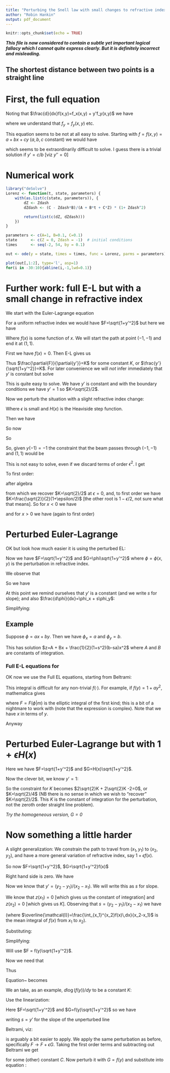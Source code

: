 ```yaml
---
title: "Perturbing the Snell law with small changes to refractive index: a first-order analysis"
author: "Robin Hankin"
output: pdf_document
---
```


```r
knitr::opts_chunk$set(echo = TRUE)
```

***This file is now considered to contain a subtle yet important
logical fallacy which I cannot quite express clearly.  But it is
definitely incorrect and misleading.***



## The shortest distance between two points is a straight line

\newcommand{\di}[2]{\frac{\partial{#1}}{\partial{#2}}}
\newcommand{\cx}{\cosh{\left(\frac{x-x_0}{a}\right)}}
\newcommand{\sx}{\sinh{\left(\frac{x-x_0}{a}\right)}}
\newcommand{\tx}{\tanh{\left(\frac{x-x_0}{a}\right)}}
\newcommand{\sech}{\operatorname{sech}}


# First, the full equation

\begin{equation}
\frac{d}{dx}\di{F}{y'} -\di{F}{y}=0\qquad F=f(x,y)\sqrt{1+y'^2}
\end{equation}

\begin{equation}
\frac{d}{dx}\left[\frac{y'f(x,y)}{\sqrt{1+y'^2}}\right] = 
\sqrt{1+y'^2}\,f_y(x,y)
\end{equation}


Noting that $\frac{d}{dx}f(x,y)=f_x(x,y) + y'f_y(x,y)$ we have

\begin{equation}
\frac{y''\,f(x,y)}{(1+y'^2)^{3/2}}+
\frac{y'(f_x(x,y)+y'f_y(x,y))}{\sqrt{1+y'^2}} =
\sqrt{1+y'^2}\,f_y(x,y)
\end{equation}

where we understand that $f_y=f_y(x,y)$ etc.

\begin{equation}
y'' + y'(1+y'^2)\frac{f_x(x,y)+y'f_y(x,y)}{f(x,y)} = 
\sqrt{1+y'^2}\,f_y(x,y)
\end{equation}

\begin{equation}
y'' = \frac{f_y-y'f_x}{f}(1+y'^2)
\end{equation}

This equation seems to be not at all easy to solve.  Starting with
$f=f(x,y)=a+bx+cy$ ($a,b,c$ constant) we would have

\begin{equation}
y'' = \frac{c-y'b}{a+bx+cy}(1+y'^2)
\end{equation}

which seems to be extraordinarily difficult to solve.  I guess there
is a trivial solution if $y'=c/b$ [viz $y''=0$]



# Numerical work


```r
library("deSolve") 
Lorenz <- function(t, state, parameters) {
    with(as.list(c(state, parameters)), {
        dZ <- Zdash
        dZdash <- (C - Zdash*B)/(A + B*t + C*Z) * (1+ Zdash^2)

        return(list(c(dZ, dZdash)))
    })
}

parameters <- c(A=1, B=0.1, C=0.1)
state      <- c(Z = 0, Zdash = -1)  # initial conditions
times      <- seq(-2, 54, by = 0.1)

out <- ode(y = state, times = times, func = Lorenz, parms = parameters)
```

```r
plot(out[,1:2], type='l', asp=1)
for(i in -30:10){abline(i,-1,lwd=0.1)}

```


# Further work:  full E-L but with a small change in refractive index


We start with the Euler-Lagrange equation

\begin{equation}
\frac{d}{dx}\di{F}{y'} -\di{F}{y}=0
\end{equation}


For a uniform refractive index we would have $F=\sqrt{1+y'^2}$ but here we have 

\begin{equation}
F=\sqrt{1+y'^2}(1+\epsilon f(x))
\end{equation}


Where $f(x)$ is some function of $x$.  We will start the path at point
$(-1,-1)$ and end it at $(1,1)$.

First we have $f(x)=0$.  Then E-L gives us

\begin{equation}
\frac{d}{dx}\di{F}{y'}=0
\end{equation}


Thus $\di{F}{y'}=K$ for some constant $K$, or
$\frac{y'}{\sqrt{1+y'^2}}=K$.  For later convenience we will *not*
infer immediately that $y'$ is constant but solve

\begin{equation}
\frac{y'}{\sqrt{1+y'^2}}=K\longrightarrow y'=\frac{K}{\sqrt{1-K^2}}
\end{equation}

This is quite easy to solve.  We have $y'$ is constant and with the
boundary conditions we have $y'=1$ so $K=\sqrt{2}/2$.

Now we perturb the situation with a slight refractive index change:

\begin{equation}
F=\sqrt{1+y'^2}(1+\epsilon H(x))
\end{equation}

Where $\epsilon$ is small and $H(x)$ is the Heaviside step function.

Then we have 

\begin{equation}
\frac{d}{dx}\di{\sqrt{1+y'^2}(1+\epsilon H(x))}{y'}=0
\longrightarrow
\frac{d}{dx}\frac{(1+\epsilon H(x))y'}{\sqrt{1+y'^2}}=0
\longrightarrow
\frac{(1+\epsilon H(x))y'}{\sqrt{1+y'^2}}=K
\end{equation}


So now

\begin{equation}
y'=\frac{K}{\sqrt{(1+\epsilon H(x))^2-K^2}}
\end{equation}

So 

\begin{equation}
y'=\left\{\begin{array}{lr}
\frac{K}{\sqrt{1-K^2}}, & x<0\\
\frac{K}{\sqrt{(1+\epsilon)^2-K^2}}, & x\geqslant 0
\end{array}
\right.
\end{equation}

So, given $y(-1)=-1$ the constraint that the beam passes through $(-1,-1)$ and $(1,1)$ would be 

\begin{equation}
\frac{K}{\sqrt{1-K^2}} + 
\frac{K}{\sqrt{(1+\epsilon)^2 - K^2}} =2
\end{equation}

This is not easy to solve, even if we discard terms of order $\epsilon^2$.
I get

\begin{equation}
\frac{K}{\sqrt{(1+\epsilon)^2 - K^2}} = 
\frac{K}{\sqrt{1-K^2}}\left(   1-\frac{\epsilon}{1-K^2}  \right) + \mathcal{O}(\epsilon^2)
\end{equation}


To first order:

\begin{equation}
\frac{K}{\sqrt{1-K^2}}\left(1 - \frac{\epsilon/2}{1-K^2}  \right)=1
\end{equation}


after algebra

\begin{equation}
2K^4-(3-\epsilon)K^2 +1=0
\end{equation}


from which we recover $K=\sqrt{2}/2$ at $\epsilon=0$, and, to first
order we have $K=\frac{\sqrt{2}}{2}(1+\epsilon/2)$ [the other root is
$1-\epsilon/2$, not sure what that means].  So for $x<0$ we have

\begin{equation}
y'=\frac{K}{\sqrt{1-K^2}}= 1+\epsilon
\end{equation}


and for $x>0$ we have (again to first order)

\begin{equation}
y'=\frac{K}{\sqrt{(1+\epsilon)^2-K^2}}=1-\epsilon
\end{equation}


# Perturbed Euler-Lagrange

OK but look how much easier it is using the perturbed EL:

\begin{equation}
\frac{d}{dx}\left[\di{}{y'}\left(
z\di{F}{y} + z'\di{F}{y'} + G\right)\right] =
\di{}{y}\left(z\di{F}{y} + z'\di{F}{y'} + G\right)
\end{equation}
 
Now we have $F=\sqrt{1+y'^2}$ and $G=\phi\sqrt{1+y'^2}$ where
$\phi=\phi(x,y)$ is the perturbation in refractive index.

We observe that

\begin{equation}
z\di{F}{y} + z'\di{F}{y'} + G = \frac{z'y'}{\sqrt{1+y'^2}} + \phi\sqrt{1+y'^2}
\end{equation}

So we have 


\begin{equation}
\frac{d}{dx}\left[
\frac{z'}{(1+y'^2)^{3/2}} + \frac{\phi y'}{\sqrt{1+y'^2}}
\right] =
\phi_y\sqrt{1+y'^2}
\end{equation}

At this point we remind ourselves that $y'$ is a constant (and we
write $s$ for slope); and also $\frac{d\phi}{dx}=\phi_x + s\phi_y$:



\begin{equation}
\frac{z''}{(1+s^2)^{3/2}}+\frac{y'(\phi_x + s\phi_y)}{\sqrt{1+s^2}}
=
\phi_y\sqrt{1+s^2}
\end{equation}

Simplifying:

\begin{equation}
z'' = (1+s^2)(\phi_y - s\phi_x)
\end{equation}


## Example

Suppose $\phi=ax+by$.  Then we have $\phi_x=a$ and $\phi_y=b$.

\begin{equation}
z'' = (1+s^2)(b-sa)
\end{equation}

This has solution $z=A + Bx + \frac{1}{2}(1+s^2)(b-sa)x^2$ where $A$
and $B$ are constants of integration.

### Full E-L equations for 

OK now we use the Full EL equations, starting from Beltrami:

\begin{equation}
F -y'\di{F}{y'}=C,\qquad F=f(y)\sqrt{1+y'^2}
\end{equation}

\begin{equation}
f(y)\sqrt{1+y'^2} - \frac{f(y)y'^2}{\sqrt{1+y'^2}} = C
\end{equation}

\begin{equation}
f(y)(1+y'^2) - f(y)y'^2 = C\sqrt{1+y'^2}
\end{equation}

\begin{equation}
f(y) = C\sqrt{1+y'^2}
\end{equation}

\begin{equation}
k^2f(y)^2 = 1+y'^2
\end{equation}

\begin{equation}
y'=\sqrt{k^2f(y)^2-1}
\end{equation}

\begin{equation}
\int dx=\int\frac{dy}{\sqrt{k^2f(y)^2-1}}
\end{equation}

This integral is difficult for any non-trivial $f(\cdot)$.  For
example, if $f(y)=1+ay^2$, mathematica gives

\begin{equation}
-\frac{i \sqrt{\frac{a k y^2}{k-1}+1} \sqrt{\frac{a k
   y^2}{k+1}+1} F\left(i \sinh ^{-1}\left(\sqrt{\frac{a k}{k+1}}
   y\right)|\frac{k+1}{k-1}\right)}{\sqrt{\frac{a k}{k+1}}
   \sqrt{\left(a k y^2+k\right)^2-1}}
\end{equation}

where $F=F(\phi\vert m)$ is the elliptic integral of the first kind;
this is a bit of a nightmare to work with (note that the expression is
complex).  Note that we have $x$ in terms of $y$.

Anyway

# Perturbed Euler-Lagrange but with $1+\epsilon H(x)$

\begin{equation}
\frac{d}{dx}\left[\di{}{y'}\left(
z\di{F}{y} + z'\di{F}{y'} + G\right)\right] =
\di{G}{y}
\end{equation}

Here we have $F=\sqrt{1+y'^2}$ and $G=H(x)\sqrt{1+y'^2}$.


\begin{equation}
\frac{d}{dx}\left[\di{}{y'}\left(
\frac{z'y'}{\sqrt{1+y'^2}}
+ H(x)\sqrt{1+y'^2}
\right)\right] =
0
\end{equation}


\begin{equation}
\di{}{y'}\left(
\frac{z'y'}{\sqrt{1+y'^2}}
+ H(x)\sqrt{1+y'^2}
\right)
= K
\end{equation}

\begin{equation}
\frac{z'}{(1+y'^2)^{3/2}}
+ \frac{y'H(x)}{\sqrt{1+y'^2}}
= K
\end{equation}



\begin{equation}\label{tobegeneralized}
\frac{z'}{(1+y'^2)^{3/2}}
+ \frac{y'H(x)}{\sqrt{1+y'^2}}
= K
\end{equation}

Now the clever bit, we know $y'=1$:

\begin{equation}
z'\frac{\sqrt{2}}{4}
+ \frac{\sqrt{2}}{2}H(x)
= K\longrightarrow z'=2\sqrt{2}K-2H(x)
\end{equation}

So the constraint for $K$ becomes $2\sqrt{2}K + 2\sqrt{2}K -2=0$, or
$K=\sqrt{2}/4$ (NB there is no sense in which we wish to "recover"
$K=\sqrt{2}/2$.  This $K$ is the constant of integration for the
perturbation, not the zeroth order straight line problem).

\begin{equation}
z'=1-2H(x)=\left\{\begin{array}{lr}1&x<0\\ -1&x\geqslant 0\end{array}\right.
\end{equation}


*Try the homogeneous version, $G=0$*

\begin{equation}
\frac{d}{dx}\left[\di{}{y'}\left(
z\di{F}{y} + z'\di{F}{y'} \right)\right] = 0
\end{equation}

\begin{equation}
\frac{d}{dx}\frac{z'y'}{\sqrt{1+y'^2}}=0\longrightarrow z'=K$
\end{equation}

# Now something a little harder

A slight generalization:  We 
constrain the path to travel from $(x_1,y_1)$ to $(x_2,y_2)$, and have 
a more general variation of refractive index, say $1+\epsilon f(x)$.  


So now $F=\sqrt{1+y'^2}$, $G=\sqrt{1+y'^2}f(x)$

\begin{equation}
\frac{d}{dx}\left[\di{}{y'}\left(
z\di{F}{y} + z'\di{F}{y'} + G\right)\right] =
\di{G}{y}
\end{equation}

Right hand side is zero.  We have 

\begin{equation}
\frac{d}{dx}\left[z'\frac{\partial^2F}{\partial y'^2}
+ \di{G}{y'}\right] = 0
\end{equation}

\begin{equation}
z'\frac{\partial^2F}{\partial y'^2}
+ \di{G}{y'}=K
\end{equation}


\begin{equation}
\frac{z'}{(1+y'^2)^{3/2}}  + \frac{y'f(x)}{\sqrt{1+y'^2}} = K
\end{equation}


Now we know that $y'=(y_2-y_1)/(x_2-x_1)$.  We will write this as $s$
for slope.

\begin{equation}
\frac{z'}{(1+s^2)^{3/2}}  + \frac{s\,f(x)}{\sqrt{1+s^2}} = K
\end{equation}


\begin{equation}
z' = K(1+s^2)^{3/2} - s(1+s^2)f(x)
\end{equation}

We know that $z(x_1)=0$ [which gives us the constant of integration]
and $z(x_2)=0$ [which gives us $K$].  Observing that $s=(y_2-y_1)/(x_2-x_1)$ we have

\begin{equation}
z(x_2) = 0 = 0 + (x_2-x_1)K(1+s^2)^{3/2} -
s(1+s^2)\int_{x_1}^{x_2}f(x)dx
\end{equation}

\begin{equation}
K = \frac{s\overline{\mathcal{I}}}{\sqrt{1+s^2}}
\end{equation}

(where
$\overline{\mathcal{I}}=\frac{\int_{x_1}^{x_2}f(x)\,dx}{x_2-x_1}$ is
the mean integral of $f(x)$ from $x_1$ to $x_2$).

Substituting:


\begin{equation}
z' = \overline{\mathcal{I}}s(1+s^2) - s(1+s^2)f(x) 
\end{equation}

Simplifying:

\begin{equation}\label{final}
z' = s(1+s^2)(\overline{\mathcal{I}}-f(x))
\end{equation}

\section{Now a function of y}

Will use $F = f(y)\sqrt{1+y'^2}$.


\begin{equation}
\frac{d}{dx}\di{F}{y'}=\di{F}{y}
\end{equation}

\begin{equation}\label{covstraight}
\frac{d}{dx}\left(\frac{y'f(y)}{\sqrt{1+y'^2}}\right)
= f'(y)\sqrt{1+y'^2}
\end{equation}

Now we need that 

\begin{eqnarray*}
\frac{d f(y)}{dx} &=& \frac{d f(y(x))}{dx}\\
&=& \frac{f(y(x+\delta x))-f(y(x))}{\delta x}\\
&=& \frac{f(y(x)+y'(x)\delta x))-f(y(x))}{\delta x}\\
&=& \frac{f(y(x)) + y'(x)\delta xf'(y(x))-f(y(x))}{\delta x}\\
&=& y'(x)f'(y(x))
\end{eqnarray*}


Thus 
\begin{equation}
\frac{d}{dx}\left(\frac{y'f(y)}{\sqrt{1+y'^2}}\right) =
\frac{y''f(y)}{(1+y'^2)^{3/2}} + \frac{y'^2f'(y)}{\sqrt{1+y'^2}}
\end{equation}


Equation~\ref{covstraight} becomes

\begin{equation}
\frac{y''f(y)}{(1+y'^2)^{3/2}} + \frac{y'^2f'(y)}{\sqrt{1+y'^2}} =
f'(y)\sqrt{1+y'^2}
\end{equation}

\begin{equation}
y''f(y) + y'^2(1+y'^2)f'(y) = f'(y)(1+y'^2)^2
\end{equation}

\begin{equation}
y'' = \frac{f'(y)}{f(y)}(1+y'^2) = d\log(f(y))/dy(1+y'^2)
\end{equation}


We an take, as an example, $d\log(f(y))/dy$ to be a constant $K$:

\begin{equation}
y'' = K(1+y'^2)
\end{equation}



Use the linearization:

\begin{equation}
\frac{d}{dx}\left[\di{}{y'}\left(
z\di{F}{y} + z'\di{F}{y'} + G\right)\right] =
\di{G}{y}
\end{equation}


Here $F=\sqrt{1+y'^2}$ and $G=f(y)\sqrt{1+y'^2}$ so we have 


\begin{equation}
\frac{d}{dx}\left[\di{}{y'}\left(
z'\di{\sqrt{1+y'^2}}{y'} + f(y)\sqrt{1+y'^2}\right)\right] =
\di{f(y)\sqrt{1+y'^2}}{y}
\end{equation}


\begin{equation}
\frac{d}{dx}
\left[
\frac{y'z'}{\sqrt{1+y'^2}} + \frac{y'f(y)}{\sqrt{1+y'^2}}
\right]
=
f'(y)\sqrt{1+y'^2}
\end{equation}

\begin{equation}
\frac{d}{dx}
\left[
\frac{y'(z'+f'(y))}{\sqrt{1+y'^2}}
\right]
=
f'(y)\sqrt{1+y'^2}
\end{equation}

writing $s=y'$ for the slope of the unperturbed line

\begin{equation}
\frac{d}{dx}
\left[
(z'+f'(y))\frac{s}{\sqrt{1+s^2}}
\right]
=
f'(y)\sqrt{1+s^2}
\end{equation}

\begin{equation}
z''+sf''(y)
=
f'(y)\frac{1+s^2}{s}
\end{equation}



\section{Use of the Beltrami equation}

Beltrami, viz:

\begin{equation}
F-u'\di{F}{y'}=C
\end{equation}

is arguably a bit easier to apply.  We apply the same perturbation as
before, specifically $F\longrightarrow F+\epsilon G$.  Taking the
first order terms and subtracting out Beltrami we get

\begin{equation}\label{beltrami_epsilon}
G-y'\di{G}{y'}-z'\di{F}{y'}=C
\end{equation}

for some (other) constant $C$.  Now perturb it with $G=f(y)$ and
substitute into equation \ref{beltrami_epsilon}:

\begin{equation}
f(y) - \frac{z'y'}{\sqrt{1+y'^2}}=C
\end{equation}

\begin{equation}
f(y) - \frac{z's}{\sqrt{1+s^2}}=C
\end{equation}




